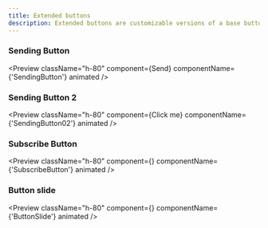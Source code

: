 ```yaml
---
title: Extended buttons
description: Extended buttons are customizable versions of a base button that enhance interaction with stateful features.
---
```


### Sending Button

<Preview
  className="h-80"
  component={<SendingButton>Send</SendingButton>}
  componentName={'SendingButton'}
  animated
/>

### Sending Button 2

<Preview
  className="h-80"
  component={<SendingButton02>Click me</SendingButton02>}
  componentName={'SendingButton02'}
  animated
/>

### Subscribe Button

<Preview
  className="h-80"
  component={<SubscribeButton/>}
  componentName={'SubscribeButton'}
  animated
/>

### Button slide

<Preview
  className="h-80"
  component={<ButtonSlide/>}
  componentName={'ButtonSlide'}
  animated
/>